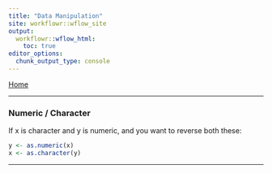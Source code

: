 ```yaml
---
title: "Data Manipulation"
site: workflowr::wflow_site
output:
  workflowr::wflow_html:
    toc: true
editor_options:
  chunk_output_type: console
---
```


[Home](index.html)

***
### Numeric / Character ###
If x is character and y is numeric, and you want to reverse both these:
```r
y <- as.numeric(x)
x <- as.character(y)
```
***
